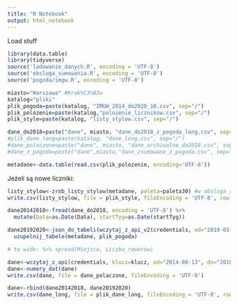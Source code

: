 ```yaml
---
title: "R Notebook"
output: html_notebook
---
```


Load stuff

```r
library(data.table)
library(tidyverse)
source('ladowanie_danych.R', encoding = 'UTF-8')
source('obsluga_sumowania.R', encoding = 'UTF-8')
source('pogoda/imgw.R', encoding = 'UTF-8')
```

```r
miasto="Warszawa" #Krak%C3%B3w
katalog="pliki"
plik_pogoda=paste(katalog, "IMGW_2014_do2020_10.csv", sep="/")
plik_polozenie=paste(katalog,"polozenie_licznikow.csv", sep="/")
plik_style=paste(katalog, "listy_stylow.csv", sep="/")

dane_do2018=paste("dane", miasto, "dane_do2018_z_pogoda_long.csv", sep="/")
#plik_dane_long=paste(katalog, "dane_long.csv", sep="/")
#dane_polaczone=paste("dane", miasto, "dane_archiwalne_do2018.csv", sep="/")
#dane_z_pogoda=paste("dane",miasto,"dane_zsumowane_z_pogoda.csv", sep="/")
```


```r
metadane<-data.table(read.csv(plik_polozenie, encoding='UTF-8'))
```

Jeżeli są nowe liczniki:
```r
listy_stylow<-zrob_listy_stylow(metadane, paleta=paleta30) #w obsluga_sumowania
write.csv(listy_stylow, file = plik_style, fileEncoding = 'UTF-8', row.names = F)
```

```r
dane20142018<-fread(dane_do2018, encoding = 'UTF-8') %>%
  mutate(Data=as.Date(Data), startTyg=as.Date(startTyg))
```

```r
dane20192020<-json_do_tabeli(wczytaj_z_api_v2(credentials, od="2019-03-28", do="2020-11-11")) %>%
  uzupelnij_tabele(metadane, plik_pogoda)

# to wide: %>% spread(Miejsce, Liczba_rowerow)
```
```r
dane<-wczytaj_z_api(credentials, klucz=klucz, od="2014-08-13", do="2018-12-31", miasto)
dane<-numery_dat(dane)
write.csv(dane, file = dane_polaczone, fileEncoding = 'UTF-8')
```


```r
dane<-rbind(dane20142018, dane20192020)
write.csv(dane_long, file = plik_dane_long, fileEncoding = 'UTF-8', row.names = F)

```
